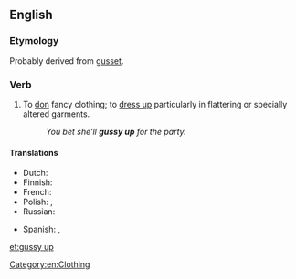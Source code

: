 ==English==

===Etymology===
Probably derived from [[gusset]].

===Verb===
{{en-verb|gussies up|gussying up|gussied up}}

# {{context|informal|lang=en}} To [[don]] fancy clothing; to [[dress up]] particularly in flattering or specially altered garments.
#:''You bet she'll '''gussy up''' for the party.''

====Translations====
{{trans-top}}
* Dutch: {{t+|nl|opdirken}}
* Finnish: {{t|fi|pynttääntyä}}
* French: {{t+|fr|fagoter}}
* Polish: {{t+|pl|wystroić się|pf}}, {{t+|pl|stroić się|impf}}
* Russian: {{t+|ru|принаряжаться|tr=prinarjažát'sja}}
{{trans-mid}}
* Spanish: {{t+|es|arreglarse}}, {{t+|es|embellecer}}
{{trans-bottom}}

[[Category:en:Clothing]]

[[et:gussy up]]